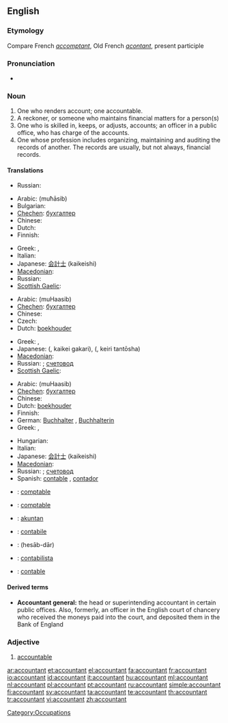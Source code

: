 ==English==

===Etymology===
Compare French ''[[accomptant]]'', Old French ''[[acontant]]'', present participle

===Pronunciation===
* {{IPA|/əˈkaʊntənt/}}

===Noun===
{{wikipedia}}
{{en-noun}}

# One who renders account; one accountable.
# A reckoner, or someone who maintains financial matters for a person(s)
# One who is skilled in, keeps, or adjusts, accounts; an officer in a public office, who has charge of the accounts.
# One whose profession includes organizing, maintaining and auditing the records of another. The records are usually, but not always, financial records.

====Translations====
{{trans-top|one who renders account; one accountable}}
* Russian: {{t+|ru|ответчик|sc=Cyrl}}
{{trans-mid}}
{{trans-bottom}}

{{trans-top|a reckoner, or someone who maintains financial matters for a person(s)}}
* Arabic: {{Arab|[[محاسب]]}} (muħāsib) {{m}}
* Bulgarian: {{t|bg|счетоводител|sc=Cyrl}}
* [[Chechen]]: [[бухгалтер]]
* Chinese: {{zh-tsp|會計|会计|kuàijì}}
* Dutch: {{t+|nl|boekhouder|m}}
* Finnish: {{t-|fi|kirjanpitäjä}}
{{trans-mid}}
* Greek: {{t+|el|λογιστής|m|tr=lojistís|sc=Grek}}, {{t+|el|λογίστρια|f|tr=lojístria|sc=Grek}}
* Italian: {{t+|it|contabile|m}}
* Japanese: [[会計士]] (kaikeishi)
* [[Macedonian]]: {{t|mk|сметководител|m|tr=smetkovóditel|sc=Cyrl|xs=Macedonian}}
* Russian: {{t+|ru|бухгалтер|m|tr=buxgálter|sc=Cyrl}}
* [[Scottish Gaelic]]: {{t-|gd|cunntasair|m|xs=Scottish Gaelic}}
{{trans-bottom}}

{{trans-top|one who is skilled in, keeps, or adjusts, accounts}}
* Arabic: {{Arab|[[محاسب]]}} (muHaasib) {{m}}
* [[Chechen]]: [[бухгалтер]]
* Chinese: {{zh-tsp|會計|会计|kuàijì}}
* Czech: {{t-|cs|účetní|m}}
* Dutch: [[boekhouder]] {{m}}
{{trans-mid}}
* Greek: {{t+|el|λογιστής|m|tr=lojistís|sc=Grek}}, {{t+|el|λογίστρια|f|tr=lojístria|sc=Grek}}
* Japanese: {{Jpan|[[会計係]]}} ({{Jpan|かいけいがかり}}, kaikei gakari), {{Jpan|[[経理担当者]]}} ({{Jpan|[[けいりたんとうしゃ]]}}, keiri tantōsha)
* [[Macedonian]]: {{t|mk|сметководител|m|tr=smetkovóditel|sc=Cyrl|xs=Macedonian}}
* Russian: {{t+|ru|бухгалтер|m|tr=buxgálter|sc=Cyrl}}; [[счетовод]]
* [[Scottish Gaelic]]: {{t-|gd|cunntasair|m|xs=Scottish Gaelic}}
{{trans-bottom}}

{{trans-top|one whose profession includes organizing, maintaining and auditing the records of another}}
* Arabic: {{Arab|[[محاسب]]}} (muHaasib) {{m}}
* [[Chechen]]: [[бухгалтер]]
* Chinese: {{zh-tsp|會計|会计|kuàijì}}
* Dutch: [[boekhouder]] {{m}}
* Finnish: {{t+|fi|tilintarkastaja}}
* German: [[Buchhalter]] {{m}}, [[Buchhalterin]] {{f}}
* Greek: {{t+|el|λογιστής|m|tr=lojistís|sc=Grek}}, {{t+|el|λογίστρια|f|tr=lojístria|sc=Grek}}
{{trans-mid}}
* Hungarian: {{t+|hu|könyvelő}}
* Italian: {{t+|it|ragioniere|m}}
* Japanese: [[会計士]] (kaikeishi)
* [[Macedonian]]: {{t|mk|сметководител|m|tr=smetkovóditel|sc=Cyrl|xs=Macedonian}}
* Russian: {{t+|ru|бухгалтер|m|tr=buxgálter|sc=Cyrl}}; [[счетовод]]
* Spanish: [[contable]] {{m}} {{italbrac|Spain}}, [[contador]] {{m}} {{italbrac|Latin America}}
{{trans-bottom}}

{{checktrans-top}}
* {{ttbc|Catalan}}: [[comptable]]
* {{ttbc|French}}: [[comptable]]
* {{ttbc|Indonesian}}: [[akuntan]]
* {{ttbc|Interlingua}}: [[contabile]]
* {{ttbc|Persian}}: {{fa-Arab|[[حسابدار]]}} (hesāb-dār)
* {{ttbc|Portuguese}}: [[contabilista]] {{m|f}}
* {{ttbc|Spanish}}: [[contable]]
{{trans-bottom}}

====Derived terms====
* '''Accountant general:''' the head or superintending accountant in certain public offices. Also, formerly, an officer in the English court of chancery who received the moneys paid into the court, and deposited them in the Bank of England

===Adjective===
{{en-adj}}

# {{obsolete|Shakespearian}} [[accountable]]

[[Category:Occupations]]

[[ar:accountant]]
[[et:accountant]]
[[el:accountant]]
[[fa:accountant]]
[[fr:accountant]]
[[io:accountant]]
[[id:accountant]]
[[it:accountant]]
[[hu:accountant]]
[[ml:accountant]]
[[nl:accountant]]
[[pl:accountant]]
[[pt:accountant]]
[[ru:accountant]]
[[simple:accountant]]
[[fi:accountant]]
[[sv:accountant]]
[[ta:accountant]]
[[te:accountant]]
[[th:accountant]]
[[tr:accountant]]
[[vi:accountant]]
[[zh:accountant]]